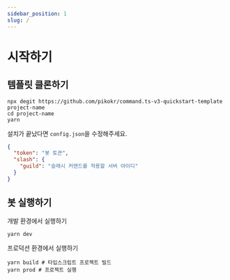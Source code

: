 ```yaml
---
sidebar_position: 1
slug: /
---
```


# 시작하기

## 템플릿 클론하기

```shell
npx degit https://github.com/pikokr/command.ts-v3-quickstart-template project-name
cd project-name
yarn
```

설치가 끝났다면 `config.json`을 수정해주세요.

```json title="config.json"
{
  "token": "봇 토큰",
  "slash": {
    "guild": "슬래시 커맨드를 적용할 서버 아이디"
  }
}
```

## 봇 실행하기

개발 환경에서 실행하기

```shell
yarn dev
```

프로덕션 환경에서 실행하기

```shell
yarn build # 타입스크립트 프로젝트 빌드
yarn prod # 프로젝트 실행
```
